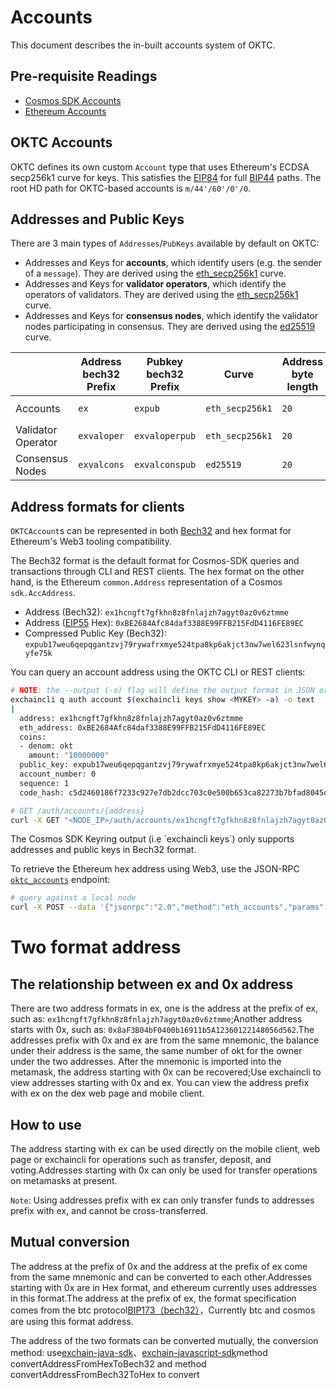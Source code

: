 # Accounts

This document describes the in-built accounts system of OKTC.

## Pre-requisite Readings

- [Cosmos SDK Accounts](https://docs.cosmos.network/v0.46/basics/accounts.html)
- [Ethereum Accounts](https://ethereum.org/en/whitepaper/#ethereum-accounts)

## OKTC Accounts

OKTC defines its own custom `Account` type that uses Ethereum's ECDSA secp256k1 curve for keys. This
satisfies the [EIP84](https://github.com/ethereum/EIPs/issues/84) for full [BIP44](https://github.com/bitcoin/bips/blob/master/bip-0044.mediawiki) paths.
The root HD path for OKTC-based accounts is `m/44'/60'/0'/0`.

## Addresses and Public Keys

There are 3 main types of `Addresses`/`PubKeys` available by default on OKTC:

- Addresses and Keys for **accounts**, which identify users (e.g. the sender of a `message`). They are derived using the [eth_secp256k1](https://cryptobook.nakov.com/digital-signatures/ecdsa-sign-verify-messages) curve.
- Addresses and Keys for **validator operators**, which identify the operators of validators. They are derived using the [eth_secp256k1](https://cryptobook.nakov.com/digital-signatures/ecdsa-sign-verify-messages) curve.
- Addresses and Keys for **consensus nodes**, which identify the validator nodes participating in consensus. They are derived using the [ed25519](https://cryptobook.nakov.com/digital-signatures/eddsa-and-ed25519) curve.

|                    | Address bech32 Prefix | Pubkey bech32 Prefix | Curve           | Address byte length | Pubkey byte length |
| ------------------ | --------------------- | -------------------- | --------------- | ------------------- | ------------------ |
| Accounts           | `ex`                  | `expub`              | `eth_secp256k1` | `20`                | `33` (compressed)  |
| Validator Operator | `exvaloper`           | `exvaloperpub`       | `eth_secp256k1` | `20`                | `33` (compressed)  |
| Consensus Nodes    | `exvalcons`           | `exvalconspub`       | `ed25519`       | `20`                | `32`               |

## Address formats for clients

`OKTCAccount`s can be represented in both [Bech32](https://en.bitcoin.it/wiki/Bech32) and hex format for Ethereum's Web3 tooling compatibility.

The Bech32 format is the default format for Cosmos-SDK queries and transactions through CLI and REST
clients. The hex format on the other hand, is the Ethereum `common.Address` representation of a
Cosmos `sdk.AccAddress`.

- Address (Bech32): `ex1hcngft7gfkhn8z8fnlajzh7agyt0az0v6ztmme`
- Address ([EIP55](https://eips.ethereum.org/EIPS/eip-55) Hex): `0xBE2684Afc84daf3388E99FFB215FdD4116FE89EC`
- Compressed Public Key (Bech32): `expub17weu6qepqgantzvj79rywafrxmye524tpa8kp6akjct3nw7wel623lsnfwynqyfe75k`

You can query an account address using the OKTC CLI or REST clients:

```bash
# NOTE: the --output (-o) flag will define the output format in JSON or YAML (text)
exchaincli q auth account $(exchaincli keys show <MYKEY> -a) -o text
|
  address: ex1hcngft7gfkhn8z8fnlajzh7agyt0az0v6ztmme
  eth_address: 0xBE2684Afc84daf3388E99FFB215FdD4116FE89EC
  coins:
  - denom: okt
    amount: "10000000"
  public_key: expub17weu6qepqgantzvj79rywafrxmye524tpa8kp6akjct3nw7wel623lsnfwynqyfe75k
  account_number: 0
  sequence: 1
  code_hash: c5d2460186f7233c927e7db2dcc703c0e500b653ca82273b7bfad8045d85a470
```

```bash
# GET /auth/accounts/{address}
curl -X GET "<NODE_IP>/auth/accounts/ex1hcngft7gfkhn8z8fnlajzh7agyt0az0v6ztmme" -H "accept: application/json"
```

<Tip>
  The Cosmos SDK Keyring output (i.e `exchaincli keys`) only supports addresses
  and public keys in Bech32 format.
</Tip>

To retrieve the Ethereum hex address using Web3, use the JSON-RPC [`oktc_accounts`](./json_rpc.md#eth_accounts) endpoint:

```bash
# query against a local node
curl -X POST --data '{"jsonrpc":"2.0","method":"eth_accounts","params":[],"id":1}' -H "Content-Type: application/json" http://localhost:26664
```

# Two format address

## The relationship between ex and 0x address

There are two address formats in ex, one is the address at the prefix of ex, such as: `ex1hcngft7gfkhn8z8fnlajzh7agyt0az0v6ztmme`;Another address starts with 0x, such as: `0x8aF3B04bF0400b16911b5A12360122148056d562`.The addresses prefix with 0x and ex are from the same mnemonic, the balance under their address is the same, the same number of okt for the owner under the two addresses. After the mnemonic is imported into the metamask, the address starting with 0x can be recovered;Use exchaincli to view addresses starting with 0x and ex. You can view the address prefix with ex on the dex web page and mobile client.

## How to use

The address starting with ex can be used directly on the mobile client, web page or exchaincli for operations such as transfer, deposit, and voting.Addresses starting with 0x can only be used for transfer operations on metamasks at present.

`Note`: Using addresses prefix with ex can only transfer funds to addresses prefix with ex, and cannot be cross-transferred.

## Mutual conversion

The address at the prefix of 0x and the address at the prefix of ex come from the same mnemonic and can be converted to each other.Addresses starting with 0x are in Hex format, and ethereum currently uses addresses in this format.The address at the prefix of ex, the format specification comes from the btc protocol[BIP173（bech32）](https://github.com/bitcoin/bitcoin/pull/11167)，Currently btc and cosmos are using this format address.

The address of the two formats can be converted mutually, the conversion method: use[exchain-java-sdk](https://github.com/okx/exchain-java-sdk/blob/v0.18.0/src/main/java/com/okexchain/utils/crypto/AddressUtil.java)、[exchain-javascript-sdk](https://github.com/okx/exchain-javascript-sdk/blob/master/src/crypto/index.js)method convertAddressFromHexToBech32 and method convertAddressFromBech32ToHex to convert
